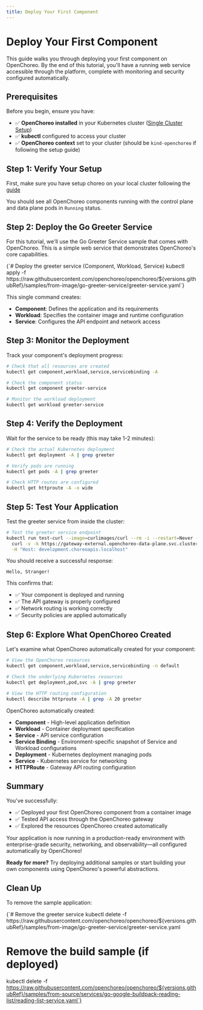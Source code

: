 ```yaml
---
title: Deploy Your First Component
---
```



# Deploy Your First Component

This guide walks you through deploying your first component on OpenChoreo. By the end of this tutorial, you'll have a running web service accessible through the platform, complete with monitoring and security configured automatically.

## Prerequisites

Before you begin, ensure you have:

- ✅ **OpenChoreo installed** in your Kubernetes cluster ([Single Cluster Setup](single-cluster.mdx))
- ✅ **kubectl** configured to access your cluster
- ✅ **OpenChoreo context** set to your cluster (should be `kind-openchoreo` if following the setup guide)

## Step 1: Verify Your Setup

First, make sure you have setup choreo on your local cluster following the [guide](single-cluster.mdx)

You should see all OpenChoreo components running with the control plane and data plane pods in `Running` status.

## Step 2: Deploy the Go Greeter Service

For this tutorial, we'll use the Go Greeter Service sample that comes with OpenChoreo. This is a simple web service that demonstrates OpenChoreo's core capabilities.

<CodeBlock language="bash">
{`# Deploy the greeter service (Component, Workload, Service)
kubectl apply -f https://raw.githubusercontent.com/openchoreo/openchoreo/${versions.githubRef}/samples/from-image/go-greeter-service/greeter-service.yaml`}
</CodeBlock>

This single command creates:
- **Component**: Defines the application and its requirements
- **Workload**: Specifies the container image and runtime configuration  
- **Service**: Configures the API endpoint and network access

## Step 3: Monitor the Deployment

Track your component's deployment progress:

```bash
# Check that all resources are created
kubectl get component,workload,service,servicebinding -A

# Check the component status
kubectl get component greeter-service 

# Monitor the workload deployment
kubectl get workload greeter-service 
```

## Step 4: Verify the Deployment

Wait for the service to be ready (this may take 1-2 minutes):

```bash
# Check the actual Kubernetes deployment
kubectl get deployment -A | grep greeter

# Verify pods are running
kubectl get pods -A | grep greeter

# Check HTTP routes are configured
kubectl get httproute -A -o wide
```

## Step 5: Test Your Application

Test the greeter service from inside the cluster:

```bash
# Test the greeter service endpoint
kubectl run test-curl --image=curlimages/curl --rm -i --restart=Never -- \
  curl -v -k https://gateway-external.openchoreo-data-plane.svc.cluster.local/default/greeter-service/greeter/greet \
  -H "Host: development.choreoapis.localhost"
```

You should receive a successful response:
```text
Hello, Stranger!
```

This confirms that:
- ✅ Your component is deployed and running
- ✅ The API gateway is properly configured
- ✅ Network routing is working correctly
- ✅ Security policies are applied automatically

## Step 6: Explore What OpenChoreo Created

Let's examine what OpenChoreo automatically created for your component:

```bash
# View the OpenChoreo resources
kubectl get component,workload,service,servicebinding -n default

# Check the underlying Kubernetes resources
kubectl get deployment,pod,svc -A | grep greeter

# View the HTTP routing configuration
kubectl describe httproute -A | grep -A 20 greeter
```

OpenChoreo automatically created:
- **Component** - High-level application definition
- **Workload** - Container deployment specification  
- **Service** - API service configuration
- **Service Binding** - Environment-specific snapshot of Service and Workload configurations
- **Deployment** - Kubernetes deployment managing pods
- **Service** - Kubernetes service for networking
- **HTTPRoute** - Gateway API routing configuration

## Summary

You've successfully:
- ✅ Deployed your first OpenChoreo component from a container image
- ✅ Tested API access through the OpenChoreo gateway
- ✅ Explored the resources OpenChoreo created automatically

Your application is now running in a production-ready environment with enterprise-grade security, networking, and observability—all configured automatically by OpenChoreo!

**Ready for more?** Try deploying additional samples or start building your own components using OpenChoreo's powerful abstractions.

## Clean Up

To remove the sample application:

<CodeBlock language="bash">
{`# Remove the greeter service
kubectl delete -f https://raw.githubusercontent.com/openchoreo/openchoreo/${versions.githubRef}/samples/from-image/go-greeter-service/greeter-service.yaml

# Remove the build sample (if deployed)
kubectl delete -f https://raw.githubusercontent.com/openchoreo/openchoreo/${versions.githubRef}/samples/from-source/services/go-google-buildpack-reading-list/reading-list-service.yaml`}
</CodeBlock>
